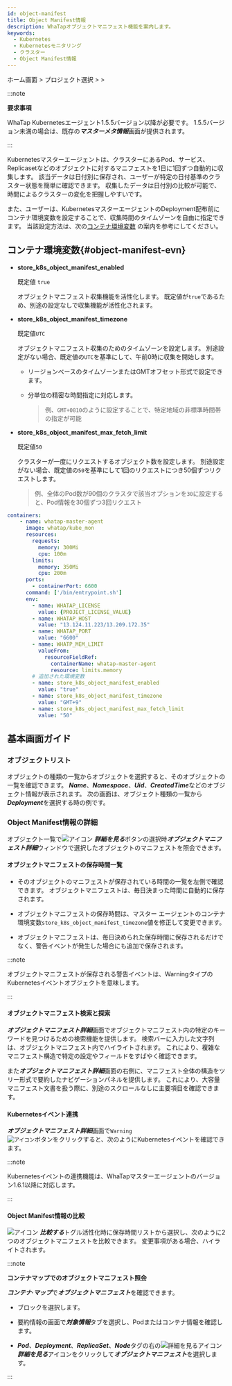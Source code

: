 ```yaml
---
id: object-manifest
title: Object Manifest情報
description: WhaTapオブジェクトマニフェスト機能を案内します。
keywords:
  - Kubernetes
  - Kubernetesモニタリング
  - クラスター
  - Object Manifest情報
---
```


ホーム画面 &gt; プロジェクト選択 &gt; <Cmdname sid="side_analysis" className="uitext" /> &gt; <Cmdname sid="side_objectManifest" className="uitext" />

:::note 

**要求事項**

WhaTap Kubernetesエージェント1.5.5バージョン以降が必要です。 1.5.5バージョン未満の場合は、既存の***マスターメタ情報***画面が提供されます。

:::

Kubernetesマスターエージェントは、クラスターにあるPod、サービス、Replicasetなどのオブジェクトに対するマニフェストを1日に1回ずつ自動的に収集します。 該当データは日付別に保存され、ユーザーが特定の日付基準のクラスター状態を簡単に確認できます。 収集したデータは日付別の比較が可能で、時間によるクラスターの変化を把握しやすいです。 

また、ユーザーは、KubernetesマスターエージェントのDeployment配布前にコンテナ環境変数を設定することで、収集時間のタイムゾーンを自由に指定できます。 当該設定方法は、次の[コンテナ環境変数](#object-manifest-evn) の案内を参考にしてください。 

## コンテナ環境変数{#object-manifest-evn}

- **store_k8s_object_manifest_enabled**

  既定値 `true`

  オブジェクトマニフェスト収集機能を活性化します。 既定値が`true`であるため、別途の設定なしで収集機能が活性化されます。

- **store_k8s_object_manifest_timezone**

  既定値`UTC`

  オブジェクトマニフェスト収集のためのタイムゾーンを設定します。 別途設定がない場合、既定値の`UTC`を基準にして、午前0時に収集を開始します。 

  - リージョンベースのタイムゾーンまたはGMTオフセット形式で設定できます。 

  - 分単位の精密な時間指定に対応します。 

    > 例、`GMT+0810`のように設定することで、特定地域の非標準時間帯の指定が可能

- **store_k8s_object_manifest_max_fetch_limit**

  既定値`50`

  クラスターが一度にリクエストするオブジェクト数を設定します。 別途設定がない場合、既定値の`50`を基準にして1回のリクエストにつき50個ずつリクエストします。 

  > 例、全体のPod数が90個のクラスタで該当オプションを`30`に設定すると、Pod情報を30個ずつ3回リクエスト

```yaml title='Example'
containers:
	- name: whatap-master-agent
	  image: whatap/kube_mon
	  resources:
	    requests:
	      memory: 300Mi
	      cpu: 100m
	    limits:
	      memory: 350Mi
	      cpu: 200m
	  ports:
	    - containerPort: 6600
	  command: ['/bin/entrypoint.sh']
	  env:
	    - name: WHATAP_LICENSE
	      value: {PROJECT_LICENSE_VALUE}
	    - name: WHATAP_HOST
	      value: "13.124.11.223/13.209.172.35"
	    - name: WHATAP_PORT
	      value: "6600"
	    - name: WHATP_MEM_LIMIT
	      valueFrom:
	        resourceFieldRef:
	          containerName: whatap-master-agent
	          resource: limits.memory
	    # 追加された環境変数
	    - name: store_k8s_object_manifest_enabled
	      value: "true"
	    - name: store_k8s_object_manifest_timezone
	      value: "GMT+9"
	    - name: store_k8s_object_manifest_max_fetch_limit
	      value: "50"
```

## 基本画面ガイド

### オブジェクトリスト

オブジェクトの種類の一覧からオブジェクトを選択すると、そのオブジェクトの一覧を確認できます。 ***Name***、***Namespace***、***Uid***、***CreatedTime***などのオブジェクト情報が表示されます。 次の画面は、オブジェクト種類の一覧から***Deployment***を選択する時の例です。

<ImgLang img='k8s-object-manifest.png' desc='Object Manifest' />

### Object Manifest情報の詳細

オブジェクト一覧で![アイコン](/img/ico-detail-view.svg) ***詳細を見る***ボタンの選択時***オブジェクトマニフェスト詳細***ウィンドウで選択したオブジェクトのマニフェストを照会できます。

<ImgLang img='k8s-object-manifest-detail.png' desc='Object Manifest詳細' />

#### オブジェクトマニフェストの保存時間一覧

- そのオブジェクトのマニフェストが保存されている時間の一覧を左側で確認できます。 オブジェクトマニフェストは、毎日決まった時間に自動的に保存されます。

- オブジェクトマニフェストの保存時間は、マスター エージェントのコンテナ環境変数`store_k8s_object_manifest_timezone`値を修正して変更できます。 

- オブジェクトマニフェストは、毎日決められた保存時間に保存されるだけでなく、警告イベントが発生した場合にも追加で保存されます。 

:::note 

オブジェクトマニフェストが保存される警告イベントは、WarningタイプのKubernetesイベントオブジェクトを意味します。

:::

#### オブジェクトマニフェスト検索と探索

***オブジェクトマニフェスト詳細***画面でオブジェクトマニフェスト内の特定のキーワードを見つけるための検索機能を提供します。 検索バーに入力した文字列は、オブジェクトマニフェスト内でハイライトされます。 これにより、複雑なマニフェスト構造で特定の設定やフィールドをすばやく確認できます。 

また***オブジェクトマニフェスト詳細***画面の右側に、マニフェスト全体の構造をツリー形式で要約したナビゲーションパネルを提供します。 これにより、大容量マニフェスト文書を扱う際に、別途のスクロールなしに主要項目を確認できます。 

#### Kubernetesイベント連携

***オブジェクトマニフェスト詳細***画面で<code class='pay'>Warning ![アイコン](/img/ic-popup-wh.svg)</code>ボタンをクリックすると、次のようにKubernetesイベントを確認できます。 

<ImgLang img='k8s-object-manifest-event.png' desc='Kubernetesイベント連携' />

:::note 

Kubernetesイベントの連携機能は、WhaTapマスターエージェントのバージョン1.6.1以降に対応します。 

:::

#### Object Manifest情報の比較

![アイコン](/img/ic-toggle-on.svg) ***比較する***トグル活性化時に保存時間リストから選択し、次のように2つのオブジェクトマニフェストを比較できます。 変更事項がある場合、ハイライトされます。 

<ImgLang img='k8s-object-manifest-compare.png' desc='Object Manifest比較する' />

:::note 

**コンテナマップでのオブジェクトマニフェスト照会**

***コンテナ·マップ***で***オブジェクトマニフェスト***を確認できます。 

<ImgLang img='k8s-object-manifest-cm.png' desc='コンテナマップからObject Manifest照会' />

- ブロックを選択します。 

- 要約情報の画面で***対象情報***タブを選択し、Podまたはコンテナ情報を確認します。  

- ***Pod***、***Deployment***、***ReplicaSet***、***Node***タグの右の![詳細を見るアイコン](/img/ico-more.svg)***詳細を見る***アイコンをクリックして***オブジェクトマニフェスト***を選択します。

:::
